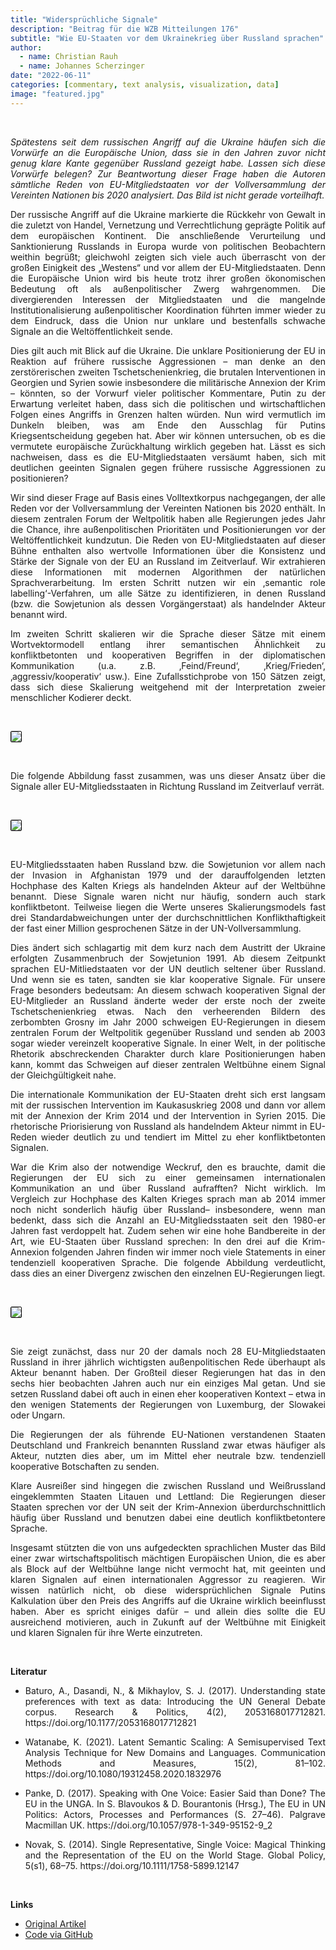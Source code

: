 ```yaml
---
title: "Widersprüchliche Signale"
description: "Beitrag für die WZB Mitteilungen 176"
subtitle: "Wie EU-Staaten vor dem Ukrainekrieg über Russland sprachen"
author: 
  - name: Christian Rauh
  - name: Johannes Scherzinger
date: "2022-06-11"
categories: [commentary, text analysis, visualization, data]
image: "featured.jpg"
---
```


<!-- ```{css} -->
<!-- #| echo: false -->
<!-- p { -->
<!--   text-align: justify -->
<!-- } -->
<!-- ``` -->

::: {style="text-align: justify;"}

<br>

*Spätestens seit dem russischen Angriff auf die Ukraine häufen sich die Vorwürfe an die Europäische Union, dass sie in den Jahren zuvor nicht genug klare Kante gegenüber Russland gezeigt habe. Lassen sich diese Vorwürfe belegen? Zur Beantwortung dieser Frage haben die Autoren sämtliche Reden von EU-Mitgliedstaaten vor der Vollversammlung der Vereinten Nationen bis 2020 analysiert. Das Bild ist nicht gerade vorteilhaft.*

Der russische Angriff auf die Ukraine markierte die Rückkehr von Gewalt in die zuletzt von Handel, Vernetzung und Verrechtlichung geprägte Politik auf dem europäischen Kontinent. Die anschließende Verurteilung und Sanktionierung Russlands in Europa wurde von politischen Beobachtern weithin begrüßt; gleichwohl zeigten sich viele auch überrascht von der großen Einigkeit des „Westens“ und vor allem der EU-Mitgliedstaaten. Denn die Europäische Union wird bis heute trotz ihrer großen ökonomischen Bedeutung oft als außenpolitischer Zwerg wahrgenommen. Die divergierenden Interessen der Mitgliedstaaten und die mangelnde Institutionalisierung außenpolitischer Koordination führten immer wieder zu dem Eindruck, dass die Union nur unklare und bestenfalls schwache Signale an die Weltöffentlichkeit sende.

Dies gilt auch mit Blick auf die Ukraine. Die unklare Positionierung der EU in Reaktion auf frühere russische Aggressionen – man denke an den zerstörerischen zweiten Tschetschenienkrieg, die brutalen Interventionen in Georgien und Syrien sowie insbesondere die militärische Annexion der Krim – könnten, so der Vorwurf vieler politischer Kommentare, Putin zu der Erwartung verleitet haben, dass sich die politischen und wirtschaftlichen Folgen eines Angriffs in Grenzen halten würden. Nun wird vermutlich im Dunkeln bleiben, was am Ende den Ausschlag für Putins Kriegsentscheidung gegeben hat. Aber wir können untersuchen, ob es die vermutete europäische Zurückhaltung wirklich gegeben hat. Lässt es sich nachweisen, dass es die EU-Mitgliedstaaten versäumt haben, sich mit deutlichen geeinten Signalen gegen frühere russische Aggressionen zu positionieren? 

Wir sind dieser Frage auf Basis eines Volltextkorpus nachgegangen, der alle Reden vor der Vollversammlung der Vereinten Nationen bis 2020 enthält. In diesem zentralen Forum der Weltpolitik haben alle Regierungen jedes Jahr die Chance, ihre außenpolitischen Prioritäten und Positionierungen vor der Weltöffentlichkeit kundzutun. Die Reden von EU-Mitgliedstaaten auf dieser Bühne enthalten also wertvolle Informationen über die Konsistenz und Stärke der Signale von der EU an Russland im Zeitverlauf. Wir extrahieren diese Informationen mit modernen Algorithmen der natürlichen Sprachverarbeitung. Im ersten Schritt nutzen wir ein ‚semantic role labelling‘-Verfahren, um alle Sätze zu identifizieren, in denen Russland (bzw. die Sowjetunion als dessen Vorgängerstaat) als handelnder Akteur benannt wird. 

Im zweiten Schritt skalieren wir die Sprache dieser Sätze mit einem Wortvektormodell entlang ihrer semantischen Ähnlichkeit zu konfliktbetonten und kooperativen Begriffen in der diplomatischen Kommunikation (u.a. z.B. ‚Feind/Freund‘, ‚Krieg/Frieden‘, ‚aggressiv/kooperativ‘ usw.). Eine Zufallsstichprobe von 150 Sätzen zeigt, dass sich diese Skalierung weitgehend mit der Interpretation zweier menschlicher Kodierer deckt.

<br>

![](IllustrateScalingModel.png){style="border:1px solid black; border-radius:2px;"} 

<br>

Die folgende Abbildung fasst zusammen, was uns dieser Ansatz über die Signale aller EU-Mitgliedsstaaten in Richtung Russland im Zeitverlauf verrät.

<br>

![](OverTime.png){style="border:1px solid black; border-radius:2px;"}

<br>

EU-Mitgliedsstaaten haben Russland bzw. die Sowjetunion vor allem nach der Invasion in Afghanistan 1979 und der darauffolgenden letzten Hochphase des Kalten Kriegs als handelnden Akteur auf der Weltbühne benannt. Diese Signale waren nicht nur häufig, sondern auch stark konfliktbetont. Teilweise liegen die Werte unseres Skalierungsmodels fast drei Standardabweichungen unter der durchschnittlichen Konflikthaftigkeit der fast einer Million gesprochenen Sätze in der UN-Vollversammlung.

Dies ändert sich schlagartig mit dem kurz nach dem Austritt der Ukraine erfolgten Zusammenbruch der Sowjetunion 1991. Ab diesem Zeitpunkt sprachen EU-Mitliedstaaten vor der UN deutlich seltener über Russland. Und wenn sie es taten, sandten sie klar kooperative Signale. Für unsere Frage besonders bedeutsam: An diesem schwach kooperativen Signal der EU-Mitglieder an Russland änderte weder der erste noch der zweite Tschetschenienkrieg etwas. Nach den verheerenden Bildern des zerbombten Grosny im Jahr 2000 schweigen EU-Regierungen in diesem zentralen Forum der Weltpolitik gegenüber Russland und senden ab 2003 sogar wieder vereinzelt kooperative Signale. In einer Welt, in der politische Rhetorik abschreckenden Charakter durch klare Positionierungen haben kann, kommt das Schweigen auf dieser zentralen Weltbühne einem Signal der Gleichgültigkeit nahe.

Die internationale Kommunikation der EU-Staaten dreht sich erst langsam mit der russischen Intervention im Kaukasuskrieg 2008 und dann vor allem mit der Annexion der Krim 2014 und der Intervention in Syrien 2015. Die rhetorische Priorisierung von Russland als handelndem Akteur nimmt in EU-Reden wieder deutlich zu und tendiert im Mittel zu eher konfliktbetonten Signalen.

War die Krim also der notwendige Weckruf, den es brauchte, damit die Regierungen der EU sich zu einer gemeinsamen internationalen Kommunikation an und über Russland aufrafften? Nicht wirklich. Im Vergleich zur Hochphase des Kalten Krieges sprach man ab 2014 immer noch nicht sonderlich häufig über Russland– insbesondere, wenn man bedenkt, dass sich die Anzahl an EU-Mitgliedsstaaten seit den 1980-er Jahren fast verdoppelt hat. Zudem sehen wir eine hohe Bandbereite in der Art, wie EU-Staaten über Russland sprechen: In den drei auf die Krim-Annexion folgenden Jahren finden wir immer noch viele Statements in einer tendenziell kooperativen Sprache. Die folgende Abbildung verdeutlicht, dass dies an einer Divergenz zwischen den einzelnen EU-Regierungen liegt.

<br>

![](PostCrimeaCountries.png){style="border:1px solid black; border-radius:2px;"}

<br>

Sie zeigt zunächst, dass nur 20 der damals noch 28 EU-Mitgliedstaaten Russland in ihrer jährlich wichtigsten außenpolitischen Rede überhaupt als Akteur benannt haben. Der Großteil dieser Regierungen hat das in den sechs hier beobachten Jahren auch nur ein einziges Mal getan. Und sie setzen Russland dabei oft auch in einen eher kooperativen Kontext – etwa in den wenigen Statements der Regierungen von Luxemburg, der Slowakei oder Ungarn.

Die Regierungen der als führende EU-Nationen verstandenen Staaten Deutschland und Frankreich benannten Russland zwar etwas häufiger als Akteur, nutzten dies aber, um im Mittel eher neutrale bzw. tendenziell kooperative Botschaften zu senden.

Klare Ausreißer sind hingegen die zwischen Russland und Weißrussland eingeklemmten Staaten Litauen und Lettland: Die Regierungen dieser Staaten sprechen vor der UN seit der Krim-Annexion überdurchschnittlich häufig über Russland und benutzen dabei eine deutlich konfliktbetontere Sprache.

Insgesamt stützten die von uns aufgedeckten sprachlichen Muster das Bild einer zwar wirtschaftspolitisch mächtigen Europäischen Union, die es aber als Block auf der Weltbühne lange nicht vermocht hat, mit geeinten und klaren Signalen auf einen internationalen Aggressor zu reagieren. Wir wissen natürlich nicht, ob diese widersprüchlichen Signale Putins Kalkulation über den Preis des Angriffs auf die Ukraine wirklich beeinflusst haben. Aber es spricht einiges dafür – und allein dies sollte die EU ausreichend motivieren, auch in Zukunft auf der Weltbühne mit Einigkeit und klaren Signalen für ihre Werte einzutreten.

<br>


**Literatur**

-   Baturo, A., Dasandi, N., & Mikhaylov, S. J. (2017). Understanding state preferences with text as data: Introducing the UN General Debate corpus. Research & Politics, 4(2), 2053168017712821. https://doi.org/10.1177/2053168017712821

-   Watanabe, K. (2021). Latent Semantic Scaling: A Semisupervised Text Analysis Technique for New Domains and Languages. Communication Methods and Measures, 15(2), 81–102. https://doi.org/10.1080/19312458.2020.1832976

-   Panke, D. (2017). Speaking with One Voice: Easier Said than Done? The EU in the UNGA. In S. Blavoukos & D. Bourantonis (Hrsg.), The EU in UN Politics: Actors, Processes and Performances (S. 27–46). Palgrave Macmillan UK. https://doi.org/10.1057/978-1-349-95152-9_2

-   Novak, S. (2014). Single Representative, Single Voice: Magical Thinking and the Representation of the EU on the World Stage. Global Policy, 5(s1), 68–75. https://doi.org/10.1111/1758-5899.12147

<br>

**Links**

* [Original Artikel](https://bibliothek.wzb.eu/artikel/2022/f-24813.pdf)
* [Code via GitHub](https://github.com/ChRauh/RussiaFriendOrFoe)
:::
